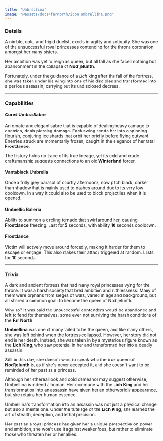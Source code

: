 ```yaml
---
title: "Umbrellina"
image: "@assets/docs/farnorth/icon_umbrellina.png"
---
```


### Details

A nimble, cold, and frigid duelist, excels in agility and antiquity. She was one of the unsuccessful royal princesses contending for the throne coronation amongst her many sisters.

Her ambition was yet to reign as queen, but all fall as she faced nothing but abandonment in the collapse of **Nod'jelunth**.

Fortunately, under the guidance of a *Lich* king after the fall of the fortress, she was taken under his wing into one of his disciples and transformed into a perilous assassin, carrying out its undisclosed decrees.

---

### Capabilities

<Tabs client:load>

<Tab name="Main Attack">

#### Cored Umbra Sabre

An ornate and elegant sabre that is capable of dealing heavy damage to enemies, deals piercing damage. Each swing sends her into a spinning flourish, conjuring ice shards that orbit her briefly before flying outward. Enemies struck are momentarily frozen, caught in the elegance of her fatal **Frostdance**.

The history holds no trace of its true lineage, yet its cold and crude craftsmanship suggests connections to an old **Winterland** forger.

#### Vantablack Umbrella

Once a frilly grey parasol of courtly afternoons, now pitch black, darker than shadow that is mainly used to dashes around due to its very low cooldown. In a way it could also be used to block projectiles when it is opened.

</Tab>

<Tab name="Ability">

#### Umbrellic Balleria

Ability to summon a circling tornado that swirl around her, causing **Frostdance** freezing. Last for **5** seconds, with ability **10** seconds cooldown.

</Tab>

<Tab name="Effects">

#### Frostdance

Victim will actively move around forcedly, making it harder for them to escape or engage. This also makes their attack triggered at random. Lasts for **10** seconds.

</Tab>

</Tabs>

----

### Trivia

<Accordion client:load title="Nod'jelunth?">

A dark and ancient fortress that had many royal princesses vying for the throne. It was a harsh society that bred ambition and ruthlessness. Many of them were orphans from sieges of wars, varied in age and background, but all shared a common goal: to become the queen of Nod'jelunth.

Why so? It was said the unsuccessful contenders would be abandoned and left to fend for themselves, some even not surviving the harsh conditions of the **Far North**.

**Umbrellina** was one of many failed to be the queen, and like many others, she was left behind when the fortress collapsed. However, her story did not end in her death. Instead, she was taken in by a mysterious figure known as the **Lich King**, who saw potential in her and transformed her into a deadly assassin.

Still to this day, she doesn't want to speak who the true queen of **Nod'jelunth** is, as if she's never accepted it, and she doesn't want to be reminded of her past as a princess.

</Accordion>

<Accordion client:load title="Is she human?">

Although her ethereal look and cold demeanor may suggest otherwise, Umbrellina is indeed a human. Her commune with the **Lich King** and her transformation into an assassin have given her an otherworldly appearance, but she retains her human essence.

</Accordion>

<Accordion client:load title="Assassin?">

Umbrellina's transformation into an assassin was not just a physical change but also a mental one. Under the tutelage of the **Lich King**, she learned the art of stealth, deception, and lethal precision.

Her past as a royal princess has given her a unique perspective on power and ambition, she won't use it against weaker foes, but rather to eliminate those who threaten her or her allies.

</Accordion>
